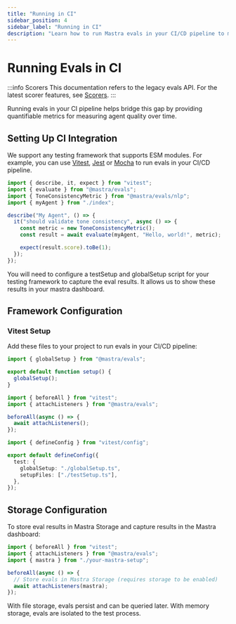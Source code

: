 ```yaml
---
title: "Running in CI"
sidebar_position: 4
sidebar_label: "Running in CI"
description: "Learn how to run Mastra evals in your CI/CD pipeline to monitor agent quality over time."
---
```



# Running Evals in CI

:::info Scorers
This documentation refers to the legacy evals API. For the latest scorer features, see [Scorers](/scorers/overview).
:::

Running evals in your CI pipeline helps bridge this gap by providing quantifiable metrics for measuring agent quality over time.

## Setting Up CI Integration

We support any testing framework that supports ESM modules. For example, you can use [Vitest](https://vitest.dev/), [Jest](https://jestjs.io/) or [Mocha](https://mochajs.org/) to run evals in your CI/CD pipeline.

```typescript copy showLineNumbers filename="src/mastra/agents/index.test.ts"
import { describe, it, expect } from "vitest";
import { evaluate } from "@mastra/evals";
import { ToneConsistencyMetric } from "@mastra/evals/nlp";
import { myAgent } from "./index";

describe("My Agent", () => {
  it("should validate tone consistency", async () => {
    const metric = new ToneConsistencyMetric();
    const result = await evaluate(myAgent, "Hello, world!", metric);

    expect(result.score).toBe(1);
  });
});
```

You will need to configure a testSetup and globalSetup script for your testing framework to capture the eval results. It allows us to show these results in your mastra dashboard.

## Framework Configuration

### Vitest Setup

Add these files to your project to run evals in your CI/CD pipeline:

```typescript copy showLineNumbers filename="globalSetup.ts"
import { globalSetup } from "@mastra/evals";

export default function setup() {
  globalSetup();
}
```

```typescript copy showLineNumbers filename="testSetup.ts"
import { beforeAll } from "vitest";
import { attachListeners } from "@mastra/evals";

beforeAll(async () => {
  await attachListeners();
});
```

```typescript copy showLineNumbers filename="vitest.config.ts"
import { defineConfig } from "vitest/config";

export default defineConfig({
  test: {
    globalSetup: "./globalSetup.ts",
    setupFiles: ["./testSetup.ts"],
  },
});
```

## Storage Configuration

To store eval results in Mastra Storage and capture results in the Mastra dashboard:

```typescript copy showLineNumbers filename="testSetup.ts"
import { beforeAll } from "vitest";
import { attachListeners } from "@mastra/evals";
import { mastra } from "./your-mastra-setup";

beforeAll(async () => {
  // Store evals in Mastra Storage (requires storage to be enabled)
  await attachListeners(mastra);
});
```

With file storage, evals persist and can be queried later. With memory storage, evals are isolated to the test process.
